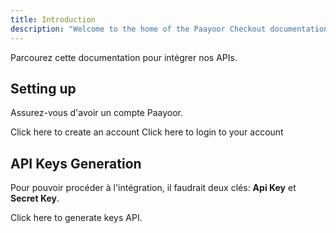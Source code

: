```yaml
---
title: Introduction
description: "Welcome to the home of the Paayoor Checkout documentation"
---
```


Parcourez cette documentation pour intégrer nos APIs.

## Setting up

Assurez-vous d'avoir un compte Paayoor. 

<CardGroup cols={2}>
  <Card
    title="Create account"
    icon="plus"
    href="https://mintlify.com/docs/quickstart"
  >
    Click here to create an account
  </Card>
  <Card
    title="Sign in account"
    icon="right-to-bracket"
    href="https://mintlify.com/docs/development"
  >
    Click here to login to your account
  </Card>
</CardGroup>

## API Keys Generation

Pour pouvoir procéder à l'intégration, il faudrait deux clés: **Api Key** et **Secret Key**.

<CardGroup cols={1}>
  <Card
    title="Generate keys"
    icon="key"
    href="https://mintlify.com/docs/settings/global"
  >
    Click  here to generate keys API.
  </Card>
</CardGroup>
